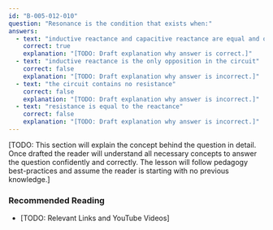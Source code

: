 ```yaml
---
id: "B-005-012-010"
question: "Resonance is the condition that exists when:"
answers:
  - text: "inductive reactance and capacitive reactance are equal and opposite in sign"
    correct: true
    explanation: "[TODO: Draft explanation why answer is correct.]"
  - text: "inductive reactance is the only opposition in the circuit"
    correct: false
    explanation: "[TODO: Draft explanation why answer is incorrect.]"
  - text: "the circuit contains no resistance"
    correct: false
    explanation: "[TODO: Draft explanation why answer is incorrect.]"
  - text: "resistance is equal to the reactance"
    correct: false
    explanation: "[TODO: Draft explanation why answer is incorrect.]"
---
```


[TODO: This section will explain the concept behind the question in detail. Once drafted the reader will understand all necessary concepts to answer the question confidently and correctly. The lesson will follow pedagogy best-practices and assume the reader is starting with no previous knowledge.]

### Recommended Reading

- [TODO: Relevant Links and YouTube Videos]
